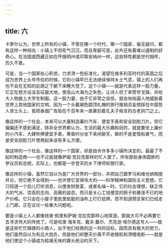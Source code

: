 ```yaml
---
---
---
```

title: 六
---




卡萝尔认为，世界上所有的小镇，不管在哪一个时代，哪一个国家，毫无疑问，都有这样一种倾向：小镇上不但死气沉沉，而且卑鄙可恶，此外还有着难以遏制的好奇心。在法国或西藏正如在怀俄明州或印第安纳州一样，这些特性都是世代相传，历久不衰。

可是，当一个国家处心积虑，力求清一色标准化，渴望在维多利亚时代的英国之后成为世界上头号市侩的时候，它的小镇早已无法继续保持乡土气息，镇上的人们再也不会在无知的庇荫之下躺下来睡大觉了。这个小镇——就是代表这样一股力量，它正在想方设法去征服大地，使高山大海为之失色，让诗人但丁来赞夸戈镇，并给大人物披上大学生制服。这一股力量，由于它非常之自信，就会咄咄逼人地威胁着世界上其他国家的文明，因为一个头戴褐色圆顶礼帽的旅行推销员妄想踩在中国哲人贤士头上，竟把香烟广告贴在千百年来一直篆刻着孔夫子格言的古老拱门之上。

像这样的一个社会，本来可以大量制造廉价汽车、便宜手表和安全刮脸刀片。但它偏偏还不感到满足，除非全世界都认为，生活的最大乐趣和目的，就是要坐上廉价的小汽车，大肆吹捧便宜手表，黄昏时分坐下来闲聊天，聊的不是爱情和勇气，而是安全刮脸刀片使用起来该有多么方便。

像这样的一个社会，像这样的一个国家，却是由许许多多小镇所决定的。最最了不起的制造商——也不过是就像萨姆·克拉克那样的忙人罢了。所有那些身体圆胖的参议员和总统，实际上，也都是一步登天的乡下律师和银行家。

像这样的小镇，虽然它自以为是广大世界的一部分，并把自己跟罗马和维也纳相提并论，但它绝不会得到——也许使它变得伟大的——科学精神和国际主义思想。它只知道一个劲儿打听消息，以便发财致富，或者名噪一时。它的社会理想，缺乏伟大的气派、崇高的志向、高傲的姿态，而只是关心工钱便宜的厨子和暴涨不已的地产价格。它只会在小屋子里肮里肮脏的油布上打打纸牌，而不知道预言家们已经走上门廊，正在议论一些重大问题呢。

要是小镇上人人都像钱普·佩里和萨姆·克拉克那样心地厚道，那就大可不必再要它去寻求伟大的传统了。可是哈里·海多克、戴夫·戴尔、杰克逊·埃尔德这号人——就是这些忙忙碌碌的小商人，出于他们经商的这一共同目标，因而具有极大的势力，他们虽然自以为有远大抱负，但是他们却整天价离不开收银机和滑稽电影——就是他们使这个小镇成为枯燥无味的寡头统治的天下。